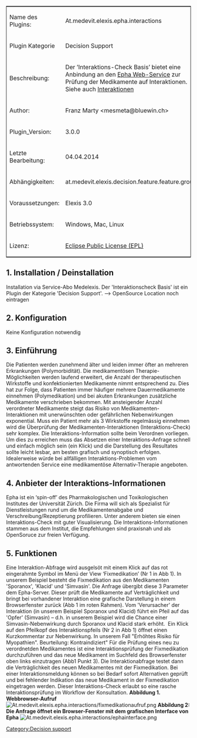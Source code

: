 
<table style="width:100%; border: 1px solid; ">
<tr>
		<td style="width:150px;">Name des Plugins:</td>
		<td>At.medevit.elexis.epha.interactions </td>
	</tr>	
<tr>
		<td style="width:150px;">Plugin Kategorie</td>
		<td>Decision Support </td>
	</tr>
	<tr>
		<td>Beschreibung:</td>
		<td>Der &rsquo;Interaktions-Check Basis&rsquo; bietet eine Anbindung an den [http://www.epha.ch Epha Web-Service] zur Pr&uuml;fung der Medikamente auf Interaktionen. Siehe auch [http://www.epha.ch/de/interaktionen Interaktionen]</td>
	</tr>
	<tr>
		<td>Author:</td>
		<td>Franz Marty <mesmeta@bluewin.ch> </td>
	</tr>
	<tr>
		<td>Plugin_Version:</td>
		<td>3.0.0 </td>
	</tr>
	<tr>
		<td>Letzte Bearbeitung:</td>
		<td>04.04.2014 </td>
	</tr>
	<tr>
		<td>Abh&auml;ngigkeiten:</td>
		<td>at.medevit.elexis.decision.feature.feature.group </td>
	</tr>
	<tr>
		<td>Voraussetzungen:</td>
		<td>Elexis 3.0</td>
	</tr>
	<tr>
		<td>Betriebssystem:</td>
		<td>Windows, Mac, Linux </td>
	</tr>
	<tr>
		<td>Lizenz:</td>
		<td>[http://www.eclipse.org/legal/epl-v10.html Eclipse Public License (EPL)]</td>
	</tr>
</table>
== 1. Installation / Deinstallation==
Installation via Service-Abo Medelexis. Der 'Interaktionscheck Basis' ist ein Plugin der Kategorie 'Decision Support'. --> OpenSource Location noch eintragen
== 2. Konfiguration ==
Keine Konfiguration notwendig
== 3. Einführung ==
Die Patienten werden zunehmend älter und leiden immer öfter an mehreren Erkrankungen (Polymorbidität). Die medikamentösen Therapie-Möglichkeiten werden laufend erweitert, die Anzahl der therapeutischen Wirkstoffe und konfektionierten Medikamente nimmt entsprechend zu. Dies hat zur Folge, dass Patienten immer häufiger mehrere Dauermedikamente einnehmen (Polymedikation) und bei akuten Erkrankungen zusätzliche Medikamente verschrieben bekommen.
Mit ansteigender Anzahl verordneter Medikamente steigt das Risiko von Medikamenten-Interaktionen mit unerwünschten oder gefährlichen Nebenwirkungen exponential. Muss ein Patient mehr als 3 Wirkstoffe regelmässig einnehmen wird die Überprüfung der Medikamenten-Interaktionen (Interaktions-Check) sehr komplex.
Die Interaktions-Information sollte beim Verordnen vorliegen. Um dies zu erreichen muss das Absetzen einer Interaktions-Anfrage schnell und einfach möglich sein (ein Klick) und die Darstellung des Resultates sollte leicht lesbar, am besten grafisch und synoptisch erfolgen. Idealerweise würde bei allfälligen Interaktions-Problemen vom antwortenden Service eine medikamentöse Alternativ-Therapie angeboten.
== 4. Anbieter der Interaktions-Informationen ==
Epha ist ein ‘spin-off’ des Pharmakologischen und Toxikologischen Institutes der Universität Zürich. Die Firma will sich als Spezialist für Dienstleistungen rund um die Medikamentenabgabe und Verschreibung/Rezeptierung profilieren. Unter anderem bieten sie einen Interaktions-Check mit guter Visualisierung. Die Interaktions-Informationen stammen aus dem Institut, die Empfehlungen sind praxisnah und als OpenSoruce zur freien Verfügung.
== 5. Funktionen ==
Eine Interaktion-Abfrage wird ausgelsöt mit einem Klick auf das rot eingerahmte Symbol im Menü der View ‘Fixmedikation’ (Nr 1 in Abb 1). In unserem Beispiel besteht die Fixmedikation aus den Medikamenten 'Sporanox', 'Klacid' und 'Simvasin'. Die Anfrage übergibt diese 3 Parameter dem Epha-Server. Dieser prüft die Medikamente auf Verträglichkeit und bringt bei vorhandener Interaktion eine grafische Darstellung in einem Browserfenster zurück (Abb 1 im roten Rahmen). Vom 'Verursacher' der Interaktion (in unserem Beispiel Sporanox und Klacid) führt ein Pfeil auf das 'Opfer' (Simvasin) – d.h. in unserem Beispiel wird die Chance einer Simvasin-Nebenwirkung durch Sporanox und Klacid stark erhöht.  Ein Klick auf den Pfeilkopf des Interaktionspfeils (Nr 2 in Abb 1) öffnet einen Kurzkommentar zur Nebenwirkung. 
In unserem Fall "Erhöhtes Risiko für Myopathien". Beurteilung: Kontraindiziert"
Für die Prüfung eines neu zu verordnetden Medikamentes ist eine Interaktionsprüfung der Fixmedikation durchzuführen und das neue Medikament im Suchfeld des Browserfenster oben links einzutragen (Abb1 Punkt 3). Die Interaktionabfrage testet dann die Verträglichkeit des neuen Medikamentes mit der Fixmedikation. Bei einer Interaktionsmeldung können so bei Bedarf sofort Alternativen geprüft und bei fehlender Indikation das neue Medikament in der Fixmedikation eingetragen werden. 
Dieser Interaktions-Check erlaubt so eine rasche Interaktionsprüfung im Workflow der Konsultation.
'''Abbildung 1. Webbrowser-Aufruf'''
[[File:At.medevit.elexis.epha.interactions/fixmedikationaufruf.png|frame|none]]
'''Abbildung 2: Die Anfrage öffnet ein Browser-Fenster mit dem grafischen Interface von Epha'''
[[File:At.medevit.elexis.epha.interactions/ephainterface.png|frame|none]]
[[Category:Decision support]]